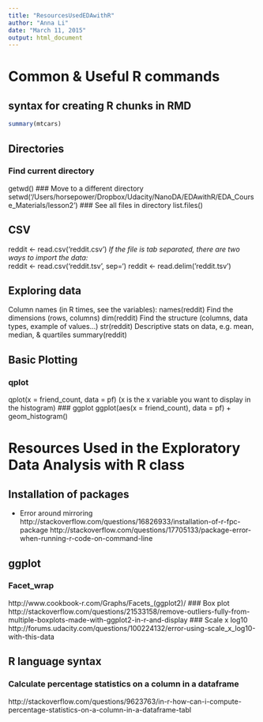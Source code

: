 ```yaml
---
title: "ResourcesUsedEDAwithR"
author: "Anna Li"
date: "March 11, 2015"
output: html_document
---
```


# Common & Useful R commands 
## syntax for creating R chunks in RMD
```r
summary(mtcars)
```


## Directories
### Find current directory
getwd()
### Move to a different directory
setwd('/Users/horsepower/Dropbox/Udacity/NanoDA/EDAwithR/EDA_Course_Materials/lesson2')
### See all files in directory
list.files()

## CSV
reddit <- read.csv('reddit.csv')
*If the file is tab separated, there are two ways to import the data:*   
reddit <- read.csv('reddit.tsv', sep='\t')
reddit <- read.delim('reddit.tsv')

## Exploring data
Column names (in R times, see the variables):
names(reddit)
Find the dimensions (rows, columns)
dim(reddit)
Find the structure (columns, data types, example of values...)
str(reddit)
Descriptive stats on data, e.g. mean, median, & quartiles 
summary(reddit)

## Basic Plotting
### qplot
qplot(x = friend_count, data = pf)
(x is the x variable you want to display in the histogram)
### ggplot 
ggplot(aes(x = friend_count), data = pf) + 
  geom_histogram()

# Resources Used in the Exploratory Data Analysis with R class

## Installation of packages
* Error around mirroring
http://stackoverflow.com/questions/16826933/installation-of-r-fpc-package
http://stackoverflow.com/questions/17705133/package-error-when-running-r-code-on-command-line

## ggplot
### Facet_wrap
http://www.cookbook-r.com/Graphs/Facets_(ggplot2)/
### Box plot
http://stackoverflow.com/questions/21533158/remove-outliers-fully-from-multiple-boxplots-made-with-ggplot2-in-r-and-display
### Scale x log10
http://forums.udacity.com/questions/100224132/error-using-scale_x_log10-with-this-data

## R language syntax
### Calculate percentage statistics on a column in a dataframe
http://stackoverflow.com/questions/9623763/in-r-how-can-i-compute-percentage-statistics-on-a-column-in-a-dataframe-tabl





